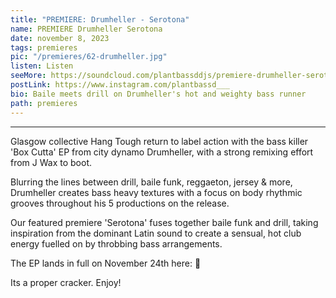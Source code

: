 ---
title: "PREMIERE: Drumheller - Serotona"
name: PREMIERE Drumheller Serotona
date: november 8, 2023
tags: premieres
pic: "/premieres/62-drumheller.jpg"
listen: Listen
seeMore: https://soundcloud.com/plantbassddjs/premiere-drumheller-serotona
postLink: https://www.instagram.com/plantbassd___
bio: Baile meets drill on Drumheller's hot and weighty bass runner
path: premieres
---

<SoundCloud
  url="https://soundcloud.com/plantbassddjs/premiere-drumheller-serotona"
  name="Serotona"
/>

<hr />

Glasgow collective Hang Tough return to label action with the bass killer 'Box Cutta' EP from city dynamo Drumheller, with a strong remixing effort from J Wax to boot.

Blurring the lines between drill, baile funk, reggaeton, jersey & more, Drumheller creates bass heavy textures with a focus on body rhythmic grooves throughout his 5 productions on the release.

Our featured premiere 'Serotona' fuses together baile funk and drill, taking inspiration from the dominant Latin sound to create a sensual, hot club energy fuelled on by throbbing bass arrangements.

The EP lands in full on November 24th here: <HoverLink url="hangtough.bandcamp.com/album/box-cutta" external /> 🌱

Its a proper cracker. Enjoy!
